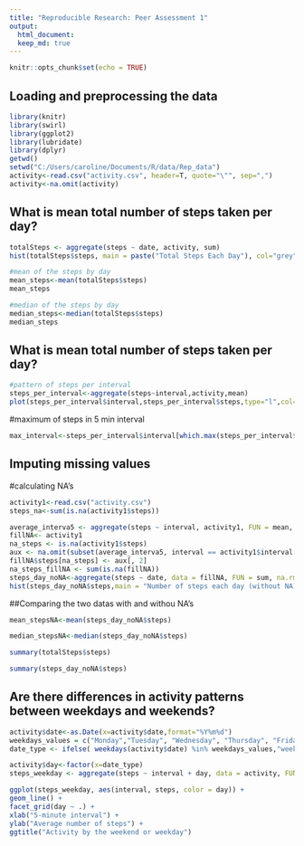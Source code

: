 ---
title: "Reproducible Research: Peer Assessment 1"
output: 
  html_document:
  keep_md: true
---

```{r setup, include=FALSE}
knitr::opts_chunk$set(echo = TRUE)
```

## Loading and preprocessing the data
```{r}
library(knitr)
library(swirl)
library(ggplot2)
library(lubridate)
library(dplyr)
getwd()
setwd("C:/Users/caroline/Documents/R/data/Rep_data")
activity<-read.csv("activity.csv", header=T, quote="\"", sep=",")
activity<-na.omit(activity)
```

## What is mean total number of steps taken per day?

```{r}
totalSteps <- aggregate(steps ~ date, activity, sum)
hist(totalSteps$steps, main = paste("Total Steps Each Day"), col="grey", xlab="Number of Steps")
```

```{r}
#mean of the steps by day
mean_steps<-mean(totalSteps$steps)
mean_steps

#median of the steps by day
median_steps<-median(totalSteps$steps)
median_steps
```

## What is mean total number of steps taken per day?
```{r}
#pattern of steps per interval
steps_per_interval<-aggregate(steps~interval,activity,mean)
plot(steps_per_interval$interval,steps_per_interval$steps,type="l",col="grey",xlab="Interval",ylab="Numbers of Steps",main="The average daily pattern of steps")
```

#maximum of steps in 5 min interval
```{r}
max_interval<-steps_per_interval$interval[which.max(steps_per_interval$steps)]
```

## Imputing missing values
#calculating NA's 
```{r} 
activity1<-read.csv("activity.csv")
steps_na<-sum(is.na(activity1$steps))
```

```{r}
average_interva5 <- aggregate(steps ~ interval, activity1, FUN = mean, na.rm = TRUE)
fillNA<- activity1
na_steps <- is.na(activity1$steps)
aux <- na.omit(subset(average_interva5, interval == activity1$interval[na_steps]))
fillNA$steps[na_steps] <- aux[, 2]
na_steps_fillNA <- sum(is.na(fillNA))
steps_day_noNA<-aggregate(steps ~ date, data = fillNA, FUN = sum, na.rm = TRUE)
hist(steps_day_noNA$steps,main = "Number of steps each day (without NA)", xlab = "Number of steps per day",col = "grey", breaks = 40)
```

##Comparing the two datas with and withou NA's 
```{r}
mean_stepsNA<-mean(steps_day_noNA$steps)

median_stepsNA<-median(steps_day_noNA$steps)

summary(totalSteps$steps)

summary(steps_day_noNA$steps)
```

## Are there differences in activity patterns between weekdays and weekends?
```{r}
activity$date<-as.Date(x=activity$date,format="%Y%m%d")
weekdays_values = c("Monday","Tuesday", "Wednesday", "Thursday", "Friday")
date_type <- ifelse( weekdays(activity$date) %in% weekdays_values,"weekdays", "weekend")

activity$day<-factor(x=date_type)
steps_weekday <- aggregate(steps ~ interval + day, data = activity, FUN = mean, na.rm = TRUE)

ggplot(steps_weekday, aes(interval, steps, color = day)) +
geom_line() +
facet_grid(day ~ .) +
xlab("5-minute interval") +
ylab("Average number of steps") +
ggtitle("Activity by the weekend or weekday")
``` 

